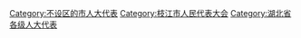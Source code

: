 [[Category:不设区的市人大代表|Category:不设区的市人大代表]]
[[Category:枝江市人民代表大会|Category:枝江市人民代表大会]]
[[Category:湖北省各级人大代表|Category:湖北省各级人大代表]]